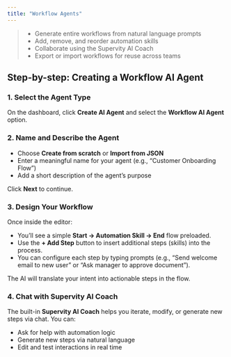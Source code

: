 ```yaml
---
title: "Workflow Agents"
---
```


> - Generate entire workflows from natural language prompts
> - Add, remove, and reorder automation skills
> - Collaborate using the Supervity AI Coach
> - Export or import workflows for reuse across teams

## Step-by-step: Creating a Workflow AI Agent

### 1. **Select the Agent Type**

On the dashboard, click **Create AI Agent** and select the **Workflow AI Agent** option.

### 2. **Name and Describe the Agent**

- Choose **Create from scratch** or **Import from JSON**
- Enter a meaningful name for your agent (e.g., “Customer Onboarding Flow”)
- Add a short description of the agent’s purpose

Click **Next** to continue.

### 3. **Design Your Workflow**

Once inside the editor:

- You’ll see a simple **Start → Automation Skill → End** flow preloaded.
- Use the **\+ Add Step** button to insert additional steps (skills) into the process.
- You can configure each step by typing prompts (e.g., “Send welcome email to new user” or “Ask manager to approve document”).

The AI will translate your intent into actionable steps in the flow.

### 4. **Chat with Supervity AI Coach**

The built-in **Supervity AI Coach** helps you iterate, modify, or generate new steps via chat. You can:

- Ask for help with automation logic
- Generate new steps via natural language
- Edit and test interactions in real time